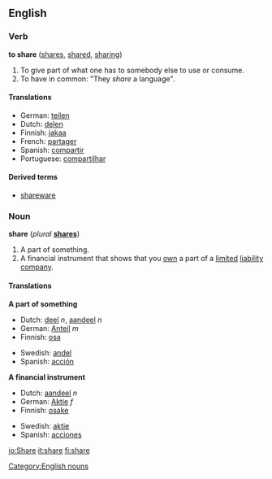 ==English==
[[Category:English nouns]]
===Verb===
'''to share''' ([[shares]], [[shared]], [[sharing]])

#To give part of what one has to somebody else to use or consume.
#To have in common: "They ''share'' a language".

====Translations====
*German: [[teilen]]
*Dutch: [[delen]]
*Finnish: [[jakaa]]
*French: [[partager]]
*Spanish: [[compartir]]
*Portuguese: [[compartilhar]]

====Derived terms====
*[[shareware]]

===Noun===
'''share''' (''plural'' '''[[shares]]''')

#A part of something.
#A financial instrument that shows that you [[own]] a part of a [[limited]] [[liability]] [[company]].

====Translations====
'''A part of something'''
{{top}}
*Dutch: [[deel]] ''n'', [[aandeel]] ''n''
*German: [[Anteil]] ''m''
*Finnish: [[osa]]
{{mid}}
*Swedish: [[andel]]
*Spanish: [[acción]]
{{bottom}}

'''A financial instrument'''
{{top}}
*Dutch: [[aandeel]] ''n''
*German: [[Aktie]] ''f''
*Finnish: [[osake]]
{{mid}}
*Swedish: [[aktie]]
*Spanish: [[acciones]]
{{bottom}}

{{cleanup}} <!--needs more definitions -->

[[io:Share]]
[[it:share]]
[[fi:share]]